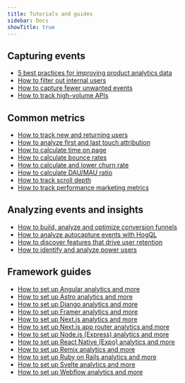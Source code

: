 ```yaml
---
title: Tutorials and guides
sidebar: Docs
showTitle: true
---
```


## Capturing events

- [5 best practices for improving product analytics data](/blog/5-ways-to-improve-analytics-data)
- [How to filter out internal users](/tutorials/filter-internal-users)		
- [How to capture fewer unwanted events](/tutorials/fewer-unwanted-events)										
- [How to track high-volume APIs](/tutorials/track-high-volume-apis)

## Common metrics

- [How to track new and returning users](/tutorials/track-new-returning-users)
- [How to analyze first and last touch attribution](/tutorials/first-last-touch-attribution)
- [How to calculate time on page](/tutorials/time-on-page)
- [How to calculate bounce rates](/tutorials/bounce-rate)
- [How to calculate and lower churn rate](/tutorials/churn-rate)
- [How to calculate DAU/MAU ratio](/tutorials/dau-mau-ratio)		
- [How to track scroll depth](/tutorials/scroll-depth)
- [How to track performance marketing metrics](/tutorials/performance-marketing)																																			

## Analyzing events and insights

- [How to build, analyze and optimize conversion funnels](/tutorials/funnels)
- [How to analyze autocapture events with HogQL](/tutorials/hogql-autocapture)
- [How to discover features that drive user retention](/tutorials/feature-retention)
- [How to identify and analyze power users](/tutorials/power-users)	

## Framework guides 

- [How to set up Angular analytics and more](/tutorials/angular-analytics)
- [How to set up Astro analytics and more](/tutorials/astro-analytics)
- [How to set up Django analytics and more](/tutorials/django-analytics)
- [How to set up Framer analytics and more](/tutorials/framer-analytics)
- [How to set up Next.js analytics and more](/tutorials/nextjs-analytics)
- [How to set up Next.js app router analytics and more](/tutorials/nextjs-app-directory-analytics)
- [How to set up Node.js (Express) analytics and more](/tutorials/node-express-analytics)
- [How to set up React Native (Expo) analytics and more](/tutorials/react-native-analytics)
- [How to set up Remix analytics and more](/tutorials/remix-analytics)
- [How to set up Ruby on Rails analytics and more](/tutorials/ruby-on-rails-analytics)
- [How to set up Svelte analytics and more](/tutorials/svelte-analytics)
- [How to set up Webflow analytics and more](/tutorials/webflow)